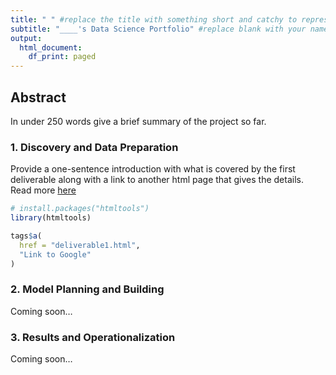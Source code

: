 ```yaml
---
title: " " #replace the title with something short and catchy to represent your project
subtitle: "____'s Data Science Portfolio" #replace blank with your name
output:
  html_document:
    df_print: paged
---
```


## Abstract

In under 250 words give a brief summary of the project so far.

### 1. Discovery and Data Preparation

Provide a one-sentence introduction with what is covered by the first deliverable along with a link to another html page that gives the details. 
Read more [here](./deliverable1.html)
```r
# install.packages("htmltools")
library(htmltools)

tags$a(
  href = "deliverable1.html",
  "Link to Google"
)
```

### 2. Model Planning and Building

Coming soon...

### 3. Results and Operationalization

Coming soon...

